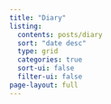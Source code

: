 ```yaml
---
title: "Diary"
listing:
  contents: posts/diary
  sort: "date desc"
  type: grid
  categories: true
  sort-ui: false
  filter-ui: false
page-layout: full
---
```

  

